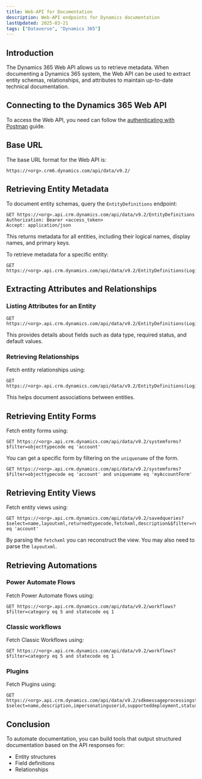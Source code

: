 ```yaml
---
title: Web-API for Documentation
description: Web-API endpoints for Dynamics documentation
lastUpdated: 2025-03-21
tags: ["Dataverse", "Dynamics 365"]
---
```


## Introduction

The Dynamics 365 Web API allows us to retrieve metadata. When documenting a Dynamics 365 system, the Web API can be used to extract entity schemas, relationships, and attributes to maintain up-to-date technical documentation.

## Connecting to the Dynamics 365 Web API

To access the Web API, you need can follow the [authenticating with Postman](/guides/getting-started-with-postman) guide.

## Base URL

The base URL format for the Web API is:

```http
https://<org>.crm6.dynamics.com/api/data/v9.2/
```

## Retrieving Entity Metadata

To document entity schemas, query the `EntityDefinitions` endpoint:

```http
GET https://<org>.api.crm.dynamics.com/api/data/v9.2/EntityDefinitions
Authorization: Bearer <access_token>
Accept: application/json
```

This returns metadata for all entities, including their logical names, display names, and primary keys.

To retrieve metadata for a specific entity:

```http
GET https://<org>.api.crm.dynamics.com/api/data/v9.2/EntityDefinitions(LogicalName='account')
```

## Extracting Attributes and Relationships

### Listing Attributes for an Entity

```http
GET https://<org>.api.crm.dynamics.com/api/data/v9.2/EntityDefinitions(LogicalName='account')/Attributes
```

This provides details about fields such as data type, required status, and default values.

### Retrieving Relationships

Fetch entity relationships using:

```http
GET https://<org>.api.crm.dynamics.com/api/data/v9.2/EntityDefinitions(LogicalName='account')/OneToManyRelationships
```

This helps document associations between entities.

## Retrieving Entity Forms

Fetch entity forms using:

```http
GET https://<org>.api.crm.dynamics.com/api/data/v9.2/systemforms?$filter=objecttypecode eq 'account'
```

You can get a specific form by filtering on the `uniquename` of the form.

```http
GET https://<org>.api.crm.dynamics.com/api/data/v9.2/systemforms?$filter=objecttypecode eq 'account' and uniquename eq 'myAccountForm'
```

## Retrieving Entity Views

Fetch entity views using:

```http
GET https://<org>.api.crm.dynamics.com/api/data/v9.2/savedqueries?$select=name,layoutxml,returnedtypecode,fetchxml,description&$filter=returnedtypecode eq 'account'
```

By parsing the `fetchxml` you can reconstruct the view. You may also need to parse the `layoutxml`.

## Retrieving Automations

### Power Automate Flows

Fetch Power Automate flows using:

```http
GET https://<org>.api.crm.dynamics.com/api/data/v9.2/workflows?$filter=category eq 5 and statecode eq 1
```

### Classic workflows

Fetch Classic Workflows using:

```http
GET https://<org>.api.crm.dynamics.com/api/data/v9.2/workflows?$filter=category eq 5 and statecode eq 1
```

### Plugins

Fetch Plugins using:

```http
GET https://<org>.api.crm.dynamics.com/api/data/v9.2/sdkmessageprocessingsteps?$select=name,description,impersonatinguserid,supporteddeployment,statuscode,statecode,sdkmessagefilterid,sdkmessageid,filteringattributes,configuration,asyncautodelete
```

## Conclusion

To automate documentation, you can build tools that output structured documentation based on the API responses for:

- Entity structures
- Field definitions
- Relationships


<Disclaimer />
